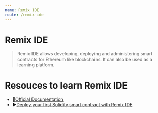 ```yaml
---
name: Remix IDE
route: /remix-ide
---
```


# Remix IDE

> Remix IDE allows developing, deploying and administering smart contracts for Ethereum like blockchains. It can also be used as a learning platform.

# Resouces to learn Remix IDE

- 📄[Official Documentation](https://remix-ide.readthedocs.io/en/latest/)
- ▶️[Deploy your first Solidity smart contract with Remix IDE](https://www.youtube.com/watch?v=bZKVfXmzRDw)
